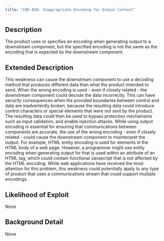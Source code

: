 ```yaml
---
title: "CWE-838: Inappropriate Encoding for Output Context"
---
```


## Description
The product uses or specifies an encoding when generating output to a downstream component, but the specified encoding is not the same as the encoding that is expected by the downstream component.

## Extended Description

This weakness can cause the downstream component to use a decoding method that produces different data than what the product intended to send. When the wrong encoding is used - even if closely related - the downstream component could decode the data incorrectly. This can have security consequences when the provided boundaries between control and data are inadvertently broken, because the resulting data could introduce control characters or special elements that were not sent by the product. The resulting data could then be used to bypass protection mechanisms such as input validation, and enable injection attacks.
While using output encoding is essential for ensuring that communications between components are accurate, the use of the wrong encoding - even if closely related - could cause the downstream component to misinterpret the output.
For example, HTML entity encoding is used for elements in the HTML body of a web page. However, a programmer might use entity encoding when generating output for that is used within an attribute of an HTML tag, which could contain functional Javascript that is not affected by the HTML encoding.
While web applications have received the most attention for this problem, this weakness could potentially apply to any type of product that uses a communications stream that could support multiple encodings.


## Likelihood of Exploit
None

## Background Detail
None
        